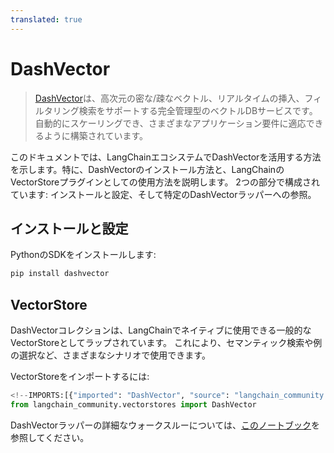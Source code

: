 ```yaml
---
translated: true
---
```


# DashVector

> [DashVector](https://help.aliyun.com/document_detail/2510225.html)は、高次元の密な/疎なベクトル、リアルタイムの挿入、フィルタリング検索をサポートする完全管理型のベクトルDBサービスです。自動的にスケーリングでき、さまざまなアプリケーション要件に適応できるように構築されています。

このドキュメントでは、LangChainエコシステムでDashVectorを活用する方法を示します。特に、DashVectorのインストール方法と、LangChainのVectorStoreプラグインとしての使用方法を説明します。
2つの部分で構成されています: インストールと設定、そして特定のDashVectorラッパーへの参照。

## インストールと設定

PythonのSDKをインストールします:

```bash
pip install dashvector
```

## VectorStore

DashVectorコレクションは、LangChainでネイティブに使用できる一般的なVectorStoreとしてラップされています。
これにより、セマンティック検索や例の選択など、さまざまなシナリオで使用できます。

VectorStoreをインポートするには:

```python
<!--IMPORTS:[{"imported": "DashVector", "source": "langchain_community.vectorstores", "docs": "https://api.python.langchain.com/en/latest/vectorstores/langchain_community.vectorstores.dashvector.DashVector.html", "title": "DashVector"}]-->
from langchain_community.vectorstores import DashVector
```

DashVectorラッパーの詳細なウォークスルーについては、[このノートブック](/docs/integrations/vectorstores/dashvector)を参照してください。
